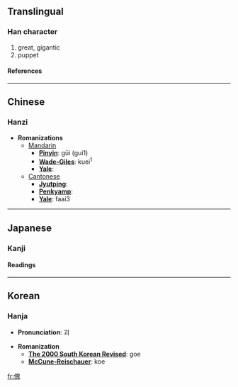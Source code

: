 ==Translingual==
===Han character===
{{Han char|rad=人|as=10|sn=12|four=2621<sub>3</sub>|canj=人竹山戈 (OHUI)}}
# great, gigantic
# puppet
====References====
{{Han ref|kx=0112.080|dkj=00928|hdz=10192.080|uh=5080|ud=20608|bh=B3C8|bd=46024}}
----

==Chinese==
===Hanzi===


* '''Romanizations'''
** [[Mandarin]]
*** '''[[Pinyin]]''': gūi (gui1)
*** '''[[Wade-Giles]]''': kuei<sup>1</sup>
*** '''[[Yale]]''': 
**[[Cantonese]]
***'''[[Jyutping]]''':
***'''[[Penkyamp]]''': 
***'''[[Yale]]''': faai3


----
==Japanese==
===Kanji===
{{ja-kanji|grade=|rs=人10}}
====Readings====
{{ja-readings|on=[[かい]] (kai)|kun=[[おおきい]] (ookii)}}


----
==Korean==
===Hanja===

* '''Pronunciation''': 괴

* '''Romanization'''
** '''[[The 2000 South Korean Revised Romanization|The 2000 South Korean Revised]]''': goe
** '''[[McCune-Reischauer]]''': koe


[[fr:傀]]